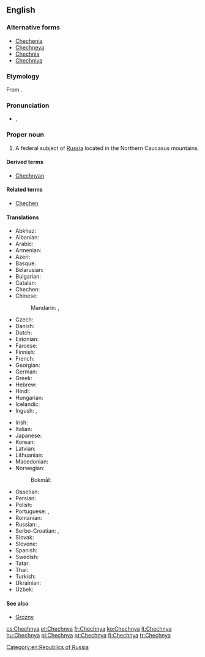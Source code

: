 ==English==
{{wikipedia}}

===Alternative forms===
* [[Chechenia]]
* [[Chechneya]]
* [[Chechnia]]
* [[Chechniya]]

===Etymology===
From {{etyl|ru|en}} {{term|Чечня|tr=Čečnjá|lang=ru}}.

===Pronunciation===
* {{a|UK}} {{IPA|/ˈtʃɛtʃ.ni.ə/|/ˈtʃɛtʃ.ɲi.ə/}}, {{X-SAMPA|/"tSEtS.ni.@/|/"tSEtS.Ji.@/}}

===Proper noun===
{{en-proper noun}}

# A federal subject of [[Russia]] located in the Northern Caucasus mountains.

====Derived terms====
* [[Chechnyan]]

====Related terms====
* [[Chechen]]

====Translations====
{{trans-top|federal subject of Russia}}
* Abkhaz: {{t-|ab|Чечентәыла|tr=Čečentwyla|sc=Cyrl}}
* Albanian: {{t-|sq|Çeçenia}}
* Arabic: {{t-|ar|الشيشان|m|tr=al-šīšān}}
* Armenian: {{t-|hy|Չեչնիա}}
* Azeri: {{t-|az|Çeçenistan}}
* Basque: {{t-|eu|Txetxenia}}
* Belarusian: {{t-|be|Чачня|f|tr=Čačnjá}}
* Bulgarian: {{t-|bg|Чечения|f|tr=Čečénija}}
* Catalan: {{t-|ca|Txetxènia|f}}
* Chechen: {{tø|ce|Нохчийчоь|tr=Noxçiyçö}}
* Chinese:
*: Mandarin: {{t|cmn|車臣|sc=Hani}}, {{t|cmn|车臣|tr=Chēchén|sc=Hani}}
* Czech: {{t-|cs|Čečensko|n}}
* Danish: {{t-|da|Tjetjenien}}
* Dutch: {{t-|nl|Tsjetsjenië}}
* Estonian: {{t-|et|Tšetšeenia}}
* Faroese: {{t-|fo|Kekenia|n}}
* Finnish: {{t+|fi|Tšetšenia}}
* French: {{t+|fr|Tchétchénie|f}}
* Georgian: {{t-|ka|ჩეჩნეთი|sc=Geor}}
* German: {{t+|de|Tschetschenien}}
* Greek: {{t-|el|Τσετσενία|f|tr=Tsetsenía|sc=Grek}}
* Hebrew: {{t-|he|צ'צ'ניה}}
* Hindi: {{t-|hi|चेचन्या|tr=cecan'yā}}
* Hungarian: {{t+|hu|Csecsenföld}}
* Icelandic: {{t-|is|Téténía|f}}
* Ingush: {{tø|inh|Нохчийче|tr=Noxçiyçe}}, {{tø|inh|Нохчий Мохк|tr=Noxçiy Moxk}}
{{trans-mid}}
* Irish: {{t-|ga|Seisnia|f|alt=An tSeisnia}}
* Italian: {{t-|it|Cecenia|f}}
* Japanese: {{t-|ja|チェチェン|tr=Chechen}}
* Korean: {{t-|ko|체첸|tr=Chechen|sc=Hang}}
* Latvian: {{t-|lv|Čečenija|f}}
* Lithuanian: {{t+|lt|Čečėnija|f}}
* Macedonian: {{t-|mk|Чеченија|f|tr=Čečénija}}
* Norwegian:
*: Bokmål: {{t-|nb|Tsjetsjenia}}
* Ossetian: {{tø|os|Цӕцӕн|tr=Cæcæn|sc=Cyrl}}
* Persian: {{t-|fa|چچنستان|tr=Čečenistân}}
* Polish: {{t+|pl|Czeczenia|f}}
* Portuguese: {{t+|pt|Chechénia|f}}, {{t+|pt|Chechênia|f}}
* Romanian: {{t-|ro|Cecenia|f}}
* Russian: {{t+|ru|Чечня|f|tr=Čečnjá}}, {{t-|ru|Ичкерия|f|tr=Ičkérija|sc=Cyrl}} {{qualifier|temporary name used by Chechen nationalists}}
* Serbo-Croatian: {{t-|sh|Чеченија|f|sc=Cyrl}},  {{t-|sh|Čečenija|f}}
* Slovak: {{t-|sk|Čečensko|n}}
* Slovene: {{t-|sl|Čečenija|f}}
* Spanish: {{t+|es|Chechenia|f}}
* Swedish: {{t+|sv|Tjetjenien|c}}
* Tatar: {{t-|tt|Чечня|tr=Çeçnya|sc=Cyrl}}
* Thai: {{t-|th|เชชเนีย}}
* Turkish: {{t-|tr|Çeçenya}}
* Ukrainian: {{t-|uk|Чечня|f|tr=Čečnjá}}
* Uzbek: {{t-|uz|Checheniston}}
{{trans-bottom}}

====See also====
* [[Grozny]]

[[Category:en:Republics of Russia]]

[[cs:Chechnya]]
[[et:Chechnya]]
[[fr:Chechnya]]
[[ko:Chechnya]]
[[lt:Chechnya]]
[[hu:Chechnya]]
[[pl:Chechnya]]
[[pt:Chechnya]]
[[fi:Chechnya]]
[[tr:Chechnya]]
